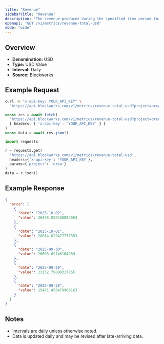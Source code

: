```yaml
---
title: "Revenue"
sidebarTitle: "Revenue"
description: "The revenue produced during the specified time period for given project."
openapi: "GET /v1/metrics/revenue-total-usd"
mode: "wide"
---
```


## Overview

- **Denomination:** USD
- **Type:** USD Value
- **Interval:** Daily
- **Source:** Blockworks

## Example Request

<CodeGroup>

```bash cURL
curl -H "x-api-key: YOUR_API_KEY" \
  "https://api.blockworks.com/v1/metrics/revenue-total-usd?project=orca"
```

```typescript TypeScript
const res = await fetch(
  'https://api.blockworks.com/v1/metrics/revenue-total-usd?project=orca',
  { headers: { 'x-api-key': 'YOUR_API_KEY' } }
)
const data = await res.json()
```

```python Python
import requests

r = requests.get(
  'https://api.blockworks.com/v1/metrics/revenue-total-usd',
  headers={'x-api-key': 'YOUR_API_KEY'},
  params={'project': 'orca'}
)
data = r.json()
```

</CodeGroup>

## Example Response

```json
{
  "orca": [
    {
      "date": "2025-10-02",
      "value": 36448.039436884654
    },
    {
      "date": "2025-10-01",
      "value": 28814.029477737353
    },
    {
      "date": "2025-09-30",
      "value": 26608.09146164939
    },
    {
      "date": "2025-09-29",
      "value": 23152.79888327065
    },
    {
      "date": "2025-09-28",
      "value": 15471.456479906163
    }
  ]
}
```

## Notes
- Intervals are daily unless otherwise noted.
- Data is updated daily and may be revised after late-arriving data.
